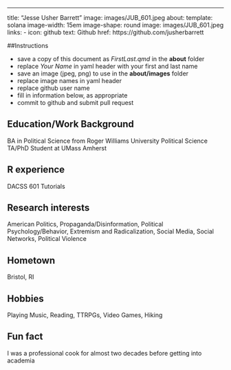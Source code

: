 ---
title: "Jesse Usher Barrett"
image: images/JUB_601.jpeg
about:
  template: solana
  image-width: 15em
  image-shape: round
  image: images/JUB_601.jpeg
  links:
    - icon: github
      text: Github
      href: https://github.com/jusherbarrett

##Instructions

  - save a copy of this document as *FirstLast.qmd* in the **about** folder
  - replace *Your Name* in yaml header with your first and last name
  - save an image (jpeg, png) to use in the **about/images** folder
  - replace image names in yaml header
  - replace github user name
  - fill in information below, as appropriate
  - commit to github and submit pull request

## Education/Work Background
BA in Political Science from Roger Williams University 
Political Science TA/PhD Student at UMass Amherst

## R experience
DACSS 601 Tutorials 

## Research interests
American Politics, Propaganda/Disinformation, Political Psychology/Behavior, Extremism and Radicalization, Social Media, Social Networks, Political Violence

## Hometown
Bristol, RI

## Hobbies
Playing Music, Reading, TTRPGs, Video Games, Hiking

## Fun fact
I was a professional cook for almost two decades before getting into academia